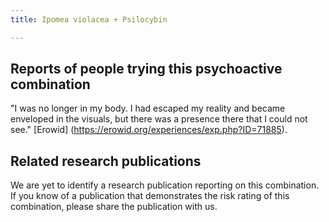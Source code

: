 ---
title: Ipomea violacea + Psilocybin

---

## Reports of people trying this psychoactive combination

"I was no longer in my body. I had escaped my reality and became enveloped in the visuals, but there was a presence there that I could not see." [Erowid] (https://erowid.org/experiences/exp.php?ID=71885).


## Related research publications

We are yet to identify a research publication reporting on this combination. If you know of a publication that demonstrates the risk rating of this combination, please share the publication with us.



